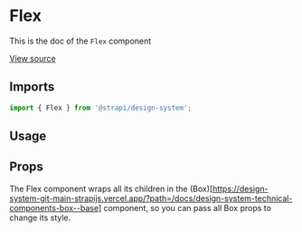 

<Meta of={FlexStories} />

# Flex

This is the doc of the `Flex` component

[View source](https://github.com/strapi/design-system/tree/main/packages/design-system/src/Flex)

## Imports

```js
import { Flex } from '@strapi/design-system';
```

## Usage

<Canvas of={FlexStories.Base} />

## Props

The Flex component wraps all its children in the
(Box)\[https://design-system-git-main-strapijs.vercel.app/?path=/docs/design-system-technical-components-box--base]
component, so you can pass all Box props to change its style.

<TypeTable of={Flex} />

